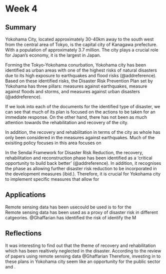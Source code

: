 # Week 4

## Summary 

Yokohama City, located approximately 30-40km away to the south west from the central area of Tokyo, is the capital city of Kanagawa prefecture. With a population of approximately 3.7 million. The city plays a crucial role for Japan's economy, it is the largest in Japan. 

Forming the Tokyo-Yokohama conurbation, Yokohama city has been identified as urban areas with one of the highest risks of natural disasters due to its high exposure to earthquakes and flood risks (@addreference). Based on these identified risks, the Disaster Risk Prevention Plan set by Yokohama has three pillars: measures against earthquakes, measure against floods and storms, and measures against urban disasters (@addreference). 

If we look into each of the documents for the identified type of disaster, we can see that much of its plan is focused on the actions to be taken for an immediate response. On the other hand, there has not been as much attention towards the rehabilitation and recovery of the city. 

In addition, the recovery and rehabilitation in terms of the city as whole has only been considered in the measures against earthquakes. Much of the exisiting policy focuses in this area focuses on 

In the Sendai Framework for Disaster Risk Reduction, the recovery, rehabilitation and reconstruction phase has been identified as a 'critical opportunity to build back better' (@addreference). In addition, it recognises the phase as allowing further disaster risk reduction to be incorporated in the development measures (ibid.). Therefore, it is crucial for Yokohama city to implement specific measures that allow for 

## Applications
Remote sensing data has been usecould be used is to for the  
Remote sensing data has been used as a proxy of disaster risk in different catgeories. @Ghaffarian has identified the risk of 
identify the 
M

## Reflections
It was interesting to find out that the theme of recovery and rehabilitation which has been realtively neglected in the disaster. According to the review of papers using remote sensing data @Ghaffarian Therefore, investing in to these plans in Yokohama city seem like an opportunity for the public sector and . 